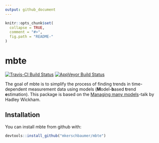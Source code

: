---
output: github_document
---

<!-- README.md is generated from README.Rmd. Please edit that file -->

```{r, echo = FALSE}
knitr::opts_chunk$set(
  collapse = TRUE,
  comment = "#>",
  fig.path = "README-"
)
```

# mbte

[![Travis-CI Build Status](https://travis-ci.org/mkerschbaumer/mbte.svg?branch=master)](https://travis-ci.org/mkerschbaumer/mbte)
[![AppVeyor Build Status](https://ci.appveyor.com/api/projects/status/github/mkerschbaumer/mbte?branch=master&svg=true)](https://ci.appveyor.com/project/mkerschbaumer/mbte)

The goal of mbte is to simplify the process of finding trends in time-dependent
measurement data using models (**M**odel-**b**ased **t**rend **e**stimation).
This package is based on the
[Managing many models](https://speakerdeck.com/hadley/managing-many-models)-talk
by Hadley Wickham.

## Installation

You can install mbte from github with:

```{r gh-installation, eval = FALSE}
devtools::install_github("mkerschbaumer/mbte")
```

